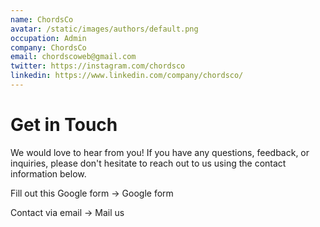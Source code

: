 ```yaml
---
name: ChordsCo
avatar: /static/images/authors/default.png
occupation: Admin
company: ChordsCo
email: chordscoweb@gmail.com
twitter: https://instagram.com/chordsco
linkedin: https://www.linkedin.com/company/chordsco/
---
```


Get in Touch
============

We would love to hear from you! If you have any questions, feedback, or inquiries, please don't hesitate to reach out to us using the contact information below.

Fill out this Google form →  Google form

Contact via email →  Mail us
